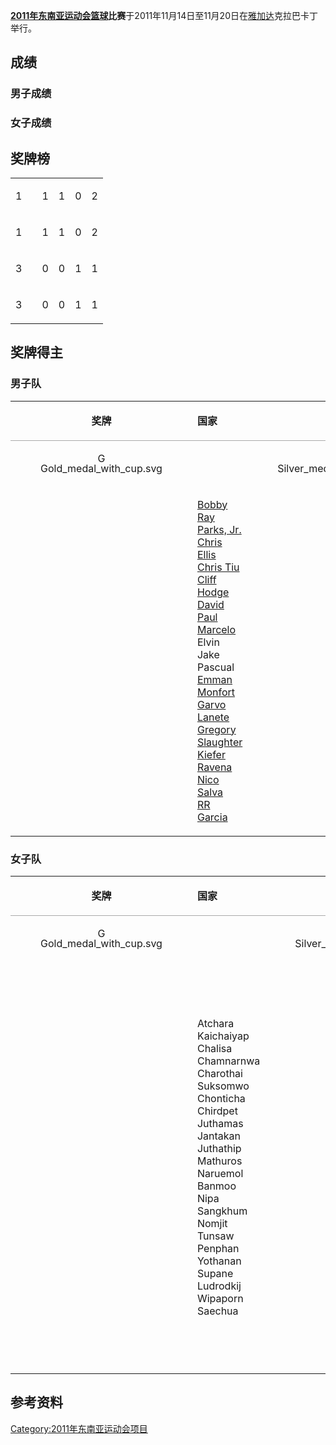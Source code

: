 {{unreferenced|time=2015-02-02T14:28:58+00:00}}
'''[[2011年东南亚运动会|2011年东南亚运动会]][[篮球|篮球]]比赛'''于2011年11月14日至11月20日在[[雅加达|雅加达]]克拉巴卡丁举行。
== 成绩 ==
=== 男子成绩 ===
{{Round4-with third
<!--Date-Place/Team 1/Score 1/Team 2/Score 2 -->
<!-- 半决赛 -->
|11月18日|'''{{bk|PHI}}'''|'''103'''|{{fb|MAS}}|74
|11月18日|{{bk|INA}}|62|'''{{bk|THA}}'''|'''65'''
<!-- 决赛 -->
|11月20日|'''{{bk|PHI}}'''|'''85'''|{{bk|THA}}|57 
<!--铜牌战 -->
|11月20日|{{bk|MAS}}|54|'''{{bk|INA}}'''|'''78'''
}}

===女子成绩===


== 奖牌榜 ==
{| {{RankedMedalTable}}
|-
|1||align="left"|{{flagIOC2team|PHI|2011年东南亚运动会}} || 1 || 1 || 0 || 2
|-
|1||align="left"|{{flagIOC2team|THA|20111年东南亚运动会}} || 1 || 1 || 0 || 2
|-
|3||align="left"|{{flagIOC2team|INA|2011年东南亚运动会}} || 0 || 0 || 1 || 1
|-
|3||align="left"|{{flagIOC2team|MAS|2011年东南亚运动会}} || 0 || 0 || 1 || 1
|}


==奖牌得主==
===男子队===
{| cellspacing="0" cellpadding="3" style="border:1px solid #AAAAAA;font-size:90%" 
|-bgcolor="#E4E4E4"
|style="border-bottom:1px solid #AAAAAA" width="10" align="center"|'''奖牌'''
|style="border-bottom:1px solid #AAAAAA" width="200"|'''国家'''
|style="border-bottom:1px solid #AAAAAA" width="10" align="center"|'''奖牌'''
|style="border-bottom:1px solid #AAAAAA" width="200"|'''国家'''
|style="border-bottom:1px solid #AAAAAA" width="10" align="center"|'''奖牌'''
|style="border-bottom:1px solid #AAAAAA" width="200"|'''国家'''
|-align="right" bgcolor="lightgrey"
| [[File:Gold_medal_with_cup.svg|16px]] ||align="left"| {{PHI}} || [[File:Silver_medal_with_cup.svg|16px]] ||align="left"| {{THA}} || [[File:Bronze_medal_with_cup.svg|16px]] ||align="left"| {{INA}}
|-
|
|
[[Bobby_Ray_Parks,_Jr.|Bobby Ray Parks, Jr.]]<br>
[[Chris_Ellis_(basketball)|Chris Ellis]]<br>
[[Chris_Tiu|Chris Tiu]]<br>
[[Cliff_Hodge|Cliff Hodge]]<br>
[[Dave_Marcelo|David Paul Marcelo]]<br>
Elvin Jake Pascual<br>
[[Emman_Monfort|Emman Monfort]]<br>
[[Garvo_Lanete|Garvo Lanete]]<br>
[[Greg_Slaughter|Gregory Slaughter]]<br>
[[Kiefer_Ravena|Kiefer Ravena]]<br>
[[Nico_Salva|Nico Salva]]<br>
[[RR_Garcia|RR Garcia]]
|
|
Attaporn Lertmalaiporn<br>
Boonchai Rittiphanyawong<br>
Chaiwat Kaedum<br>
Chanachon Klahan<br>
Danai Kongkum<br>
Darongpan Apiromvilaichai<br>
Darunpong Apiromvilaichai<br>
Mana Jantuma<br>
Ratdech Kruatiwa<br>
Sukhdave Ghogar<br>
Supachai Sangthong<br>
Wutipong Dasom
|
|
Amin Prihantono<br>
[[Andi_Poedjakesuma|Andi Poedjakesuma]]<br>
[[Ary_Chandra|Ary Chandra]]<br>
Christian Ronald Sitepu<br>
Dimas Aryo Dewanto<br>
Dwi Haryoko<br>
Faisal Julius Achmad<br>
[[馬里奧·胡桑|馬里奧·胡桑]]<br>
Ponsianus Nyoman Indrawan<br>
Rony Gunawan<br>
Welyanson Situmora<br>
Xaverius Prawiro
|}

===女子队===
{| cellspacing="0" cellpadding="3" style="border:1px solid #AAAAAA;font-size:90%" 
|-bgcolor="#E4E4E4"
|style="border-bottom:1px solid #AAAAAA" width="10" align="center"|'''奖牌'''
|style="border-bottom:1px solid #AAAAAA" width="200"|'''国家'''
|style="border-bottom:1px solid #AAAAAA" width="10" align="center"|'''奖牌'''
|style="border-bottom:1px solid #AAAAAA" width="200"|'''国家'''
|style="border-bottom:1px solid #AAAAAA" width="10" align="center"|'''奖牌'''
|style="border-bottom:1px solid #AAAAAA" width="200"|'''国家'''
|-align="right" bgcolor="lightgrey"
| [[File:Gold_medal_with_cup.svg|16px]] ||align="left"| {{THA}} || [[File:Silver_medal_with_cup.svg|16px]] ||align="left"| {{PHI}} || [[File:Bronze_medal_with_cup.svg|16px]] ||align="left"| {{MAS}}
|-
|
|
Atchara Kaichaiyap<br>
Chalisa Chamnarnwa<br>
Charothai Suksomwo<br>
Chonticha Chirdpet<br>
Juthamas Jantakan<br>
Juthathip Mathuros<br>
Naruemol Banmoo<br>
Nipa Sangkhum<br>
Nomjit Tunsaw<br>
Penphan Yothanan<br>
Supane Ludrodkij<br>
Wipaporn Saechua
|
|
Analyn Almazan<br>
Anna Katrina Pineda<br>
Aurora Adriano<br>
Bernadette Mercado<br>
Chovi Borja<br>
Diana Rose Jose<br>
Joan Grajales<br>
Karen Lomogda<br>
Maria Lalaine Flores<br>
Marites Gadian<br>
Melissa Jacob<br>
Merenciana Ewon Arayi<br>
Treena Anne Therese Limgenco
|
|
Ang Siew Teng<br>
Choo Sook Ping<br>
Eugene Ting Chiao<br>
Goh Beng Fong<br>
Hee Shook Ying<br>
Kalaimathi Rajinti<br>
Kew Suik May<br>
Lee Siew Fun<br>
Nur Izzati Binti Yaakob<br>
Pang Hui Pin<br>
Saw Wei Yin<br>
Teo Woon Yuen<br>
Yap Ching Yee<br>
Yong Shin Min
|}


{{s-start}}
{{succession box
| before = [[2007年东南亚运动会篮球比赛|2007]]<br>(2009年无举行)
| after  = [[2013年东南亚运动会篮球比赛|2013]]
| title  = [[东南亚运动会篮球比赛|东南亚运动会篮球比赛]]
| years  = '''2011'''
}}
{{s-end}}

== 参考资料 ==
{{reflist}}

{{2011年东南亚运动会项目}}


[[Category:2011年东南亚运动会项目|Category:2011年东南亚运动会项目]]